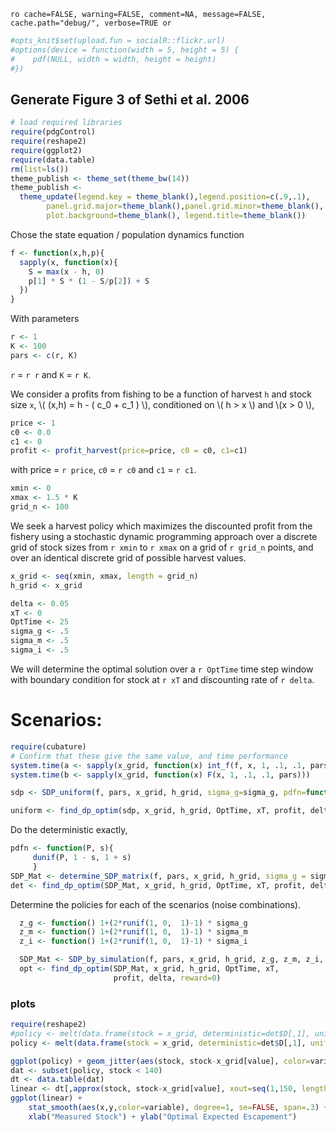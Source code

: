 `ro cache=FALSE, warning=FALSE, comment=NA, message=FALSE, cache.path="debug/", verbose=TRUE or`

``` r
#opts_knit$set(upload.fun = socialR::flickr.url)
#options(device = function(width = 5, height = 5) {
#    pdf(NULL, width = width, height = height)
#})
````

## Generate Figure 3 of Sethi et al. 2006

``` r
# load required libraries
require(pdgControl)
require(reshape2)
require(ggplot2)
require(data.table)
rm(list=ls())
theme_publish <- theme_set(theme_bw(14))
theme_publish <- 
  theme_update(legend.key = theme_blank(),legend.position=c(.9,.1),
        panel.grid.major=theme_blank(),panel.grid.minor=theme_blank(),
        plot.background=theme_blank(), legend.title=theme_blank())

````

Chose the state equation / population dynamics function

``` r
f <- function(x,h,p){
  sapply(x, function(x){
  	S = max(x - h, 0)
  	p[1] * S * (1 - S/p[2]) + S
  })
}
````

With parameters 

``` r
r <- 1
K <- 100
pars <- c(r, K)
````

`r` = `r r` and `K` = `r K`.

We consider a profits from fishing to be a function of harvest `h` and stock size `x`,  \\( \Pi(x,h) = h - \left( c_0  + c_1 \frac{h}{x} \right) \frac{h}{x} \\), conditioned on \\( h > x \\) and \\(x > 0 \\),

``` r
price <- 1
c0 <- 0.0
c1 <- 0
profit <- profit_harvest(price=price, c0 = c0, c1=c1) 
````

with price = `r price`, `c0` = `r c0` and `c1` = `r c1`. 


``` r
xmin <- 0
xmax <- 1.5 * K
grid_n <- 100
````

We seek a harvest policy which maximizes the discounted profit from the fishery using a stochastic dynamic programming approach over a discrete grid of stock sizes from `r xmin` to `r xmax` on a grid of `r grid_n` points, and over an identical discrete grid of possible harvest values.  


``` r
x_grid <- seq(xmin, xmax, length = grid_n)  
h_grid <- x_grid  
````


``` r
delta <- 0.05
xT <- 0
OptTime <- 25
sigma_g <- .5
sigma_m <- .5
sigma_i <- .5
````

We will determine the optimal solution over a `r OptTime` time step window with boundary condition for stock at `r xT` and discounting rate of `r delta`.  

# Scenarios: 

```r
require(cubature)
# Confirm that these give the same value, and time performance
system.time(a <- sapply(x_grid, function(x) int_f(f, x, 1, .1, .1, pars)))
system.time(b <- sapply(x_grid, function(x) F(x, 1, .1, .1, pars)))
```

```r
sdp <- SDP_uniform(f, pars, x_grid, h_grid, sigma_g=sigma_g, pdfn=function(P, s) dunif(P, 1-s, 1+s), sigma_m=sigma_m, sigma_i=sigma_i, F)
```

```r
uniform <- find_dp_optim(sdp, x_grid, h_grid, OptTime, xT, profit, delta, reward=0)
```

Do the deterministic exactly,

```r
pdfn <- function(P, s){
     dunif(P, 1 - s, 1 + s)
     }
SDP_Mat <- determine_SDP_matrix(f, pars, x_grid, h_grid, sigma_g = sigma_g, pdfn)
det <- find_dp_optim(SDP_Mat, x_grid, h_grid, OptTime, xT, profit, delta, reward=0)
````




Determine the policies for each of the scenarios (noise combinations).

```r
  z_g <- function() 1+(2*runif(1, 0,  1)-1) * sigma_g
  z_m <- function() 1+(2*runif(1, 0,  1)-1) * sigma_m
  z_i <- function() 1+(2*runif(1, 0,  1)-1) * sigma_i

  SDP_Mat <- SDP_by_simulation(f, pars, x_grid, h_grid, z_g, z_m, z_i, reps=2e4)
  opt <- find_dp_optim(SDP_Mat, x_grid, h_grid, OptTime, xT, 
                       profit, delta, reward=0)
```

### plots



``` r
require(reshape2)
#policy <- melt(data.frame(stock = x_grid, deterministic=det$D[,1], uniform = uniform$D[,1], mc=opt$D[,1]), id = "stock")
policy <- melt(data.frame(stock = x_grid, deterministic=det$D[,1], uniform = uniform$D[,1]), id = "stock")

ggplot(policy) + geom_jitter(aes(stock, stock-x_grid[value], color=variable), shape="+")
dat <- subset(policy, stock < 140)
dt <- data.table(dat)
linear <- dt[,approx(stock, stock-x_grid[value], xout=seq(1,150, length=15)), by=variable]
ggplot(linear) + 
	stat_smooth(aes(x,y,color=variable), degree=1, se=FALSE, span=.3) + 
	xlab("Measured Stock") + ylab("Optimal Expected Escapement")
```

